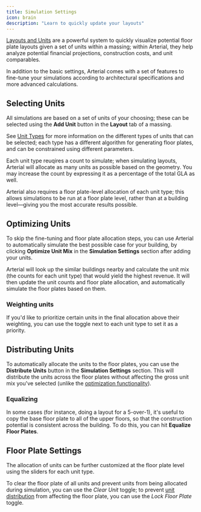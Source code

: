 ```yaml
---
title: Simulation Settings
icon: brain
description: "Learn to quickly update your layouts"
---
```


[Layouts and Units](/essentials/layout) are a powerful system to quickly visualize potential floor plate layouts given a set of units within a massing; within Arterial, they help analyze potential financial projections, construction costs, and unit comparables.

In addition to the basic settings, Arterial comes with a set of features to fine-tune your simulations according to architectural specifications and more advanced calculations.

## Selecting Units

All simulations are based on a set of units of your choosing; these can be selected using the <Icon icon="plus" color="#FFF" /> **Add Unit** button in the <Icon icon="proportions" color="#FFF" /> **Layout** tab of a massing.

See [Unit Types](/essentials/layout#unit-types) for more information on the different types of units that can be selected; each type has a different algorithm for generating floor plates, and can be constrained using different parameters.

Each unit type reuqires a count to simulate; when simulating layouts, Arterial will allocate as many units as possible based on the geometry. You may increase the count by expressing it as a percentage of the total GLA as well.

Arterial also requires a floor plate-level allocation of each unit type; this allows simulations to be run at a floor plate level, rather than at a building level—giving you the most accurate results possible.

## Optimizing Units

To skip the fine-tuning and floor plate allocation steps, you can use Arterial to automatically simulate the best possible case for your building, by clicking <Icon icon="dollar-sign" color="#FFF" /> **Optimize Unit Mix** in the **Simulation Settings** section after adding your units.

Arterial will look up the similar buildings nearby and calculate the unit mix (the counts for each unit type) that would yield the highest revenue. It will then update the unit counts and floor plate allocation, and automatically simulate the floor plates based on them.

### Weighting units

If you'd like to prioritize certain units in the final allocation above their weighting, you can use the <Icon icon="star" color="#FFF"/> toggle next to each unit type to set it as a priority.

## Distributing Units

To automatically allocate the units to the floor plates, you can use the <Icon icon="plus" color="#FFF" /> **Distribute Units** button in the **Simulation Settings** section. This will distribute the units across the floor plates without affecting the gross unit mix you've selected (unlike the [optimization functionality](#optimizing-units)).

### Equalizing

In some cases (for instance, doing a layout for a 5-over-1), it's useful to copy the base floor plate to all of the upper floors, so that the construction potential is consistent across the building. To do this, you can hit <Icon icon="equal" color="#FFF" /> **Equalize Floor Plates**.

## Floor Plate Settings

The allocation of units can be further customized at the floor plate level using the sliders for each unit type.

To clear the floor plate of all units and prevent units from being allocated during simulation, you can use the <Icon icon="circle-off" color="#FFF" /> _Clear Unit_ toggle; to prevent [unit distribution](#distributing-units) from affecting the floor plate, you can use the <Icon icon="lock" color="#FFF" /> _Lock Floor Plate_ toggle.
